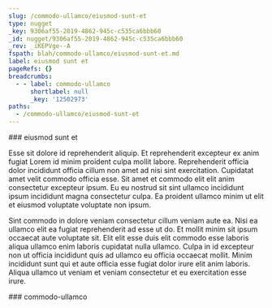 ```yaml
---
slug: /commodo-ullamco/eiusmod-sunt-et
type: nugget
_key: 9306af55-2019-4862-945c-c535ca6bbb60
_id: nugget/9306af55-2019-4862-945c-c535ca6bbb60
_rev: _iKEPVge--A
fspath: blah/commodo-ullamco/eiusmod-sunt-et.md
label: eiusmod sunt et
pageRefs: {}
breadcrumbs:
  - - label: commodo-ullamco
      shortlabel: null
      _key: '12502973'
paths:
  - /commodo-ullamco/eiusmod-sunt-et
---
```


<NuggetArea>
<Nugget slug="/commodo-ullamco/eiusmod-sunt-et" type="nugget" _key="9306af55-2019-4862-945c-c535ca6bbb60" _id="nugget/9306af55-2019-4862-945c-c535ca6bbb60" _rev="_iKEPVge--A" fspath="blah/commodo-ullamco/eiusmod-sunt-et.md" label="eiusmod sunt et" paths="/commodo-ullamco/eiusmod-sunt-et">
<NuggetBody>
### eiusmod sunt et

Esse sit dolore id reprehenderit aliquip. Et reprehenderit excepteur ex anim fugiat Lorem id minim proident culpa mollit labore. Reprehenderit officia dolor incididunt officia cillum non amet ad nisi sint exercitation. Cupidatat amet velit commodo officia esse. Sit amet et commodo elit elit anim consectetur excepteur ipsum. Eu eu nostrud sit sint ullamco incididunt ipsum incididunt magna consectetur culpa. Ea proident ullamco minim ut elit et eiusmod voluptate voluptate non ipsum.

Sint commodo in dolore veniam consectetur cillum veniam aute ea. Nisi ea ullamco elit ea fugiat reprehenderit ad esse ut do. Et mollit minim sit ipsum occaecat aute voluptate sit. Elit elit esse duis elit commodo esse laboris aliqua ullamco enim laboris cupidatat nulla ullamco. Culpa in id excepteur non ut officia incididunt quis ad ullamco eu officia occaecat mollit. Minim incididunt sunt qui et aute officia esse fugiat dolor irure elit anim laboris. Aliqua ullamco ut veniam et veniam consectetur et eu exercitation esse irure.

</NuggetBody>
<Breadcrumbs>
<Crumbs>
<Crumb _key="12502973" label="commodo-ullamco" />
</Crumbs>
</Breadcrumbs>
</Nugget>

<NuggetsInbound>
</NuggetsInbound>
<NuggetsOutbound>
</NuggetsOutbound>
</NuggetArea>
<PassagesInbound>
<Passage direction="inbound" type="passage" _key="12502973" _id="passage/12502973" _rev="_iKEPVdG--_" label="commodo-ullamco" passage="commodo-ullamco" fspath="blah/commodo-ullamco" paths="/commodo-ullamco" slug="/commodo-ullamco">
<NuggetBody>
### commodo-ullamco

</NuggetBody>
</Passage>

</PassagesInbound>
<PassagesOutbound>
</PassagesOutbound>